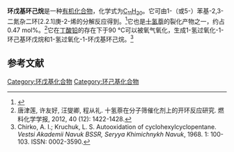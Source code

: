 {{Chembox
| Name = 
| NameEn = cyclopentylcyclohexane
| ImageFile = cyclopentylcyclohexane.png
|  ImageSize = 
|  ImageAlt = 
| IUPACName = 
| IUPACNameZh = 
| OtherNames = 环己基环戊烷
| Section1 = {{Chembox Identifiers
|   CASNo = 1606-08-2
|   CASNo_Ref = {{cascite|correct|CAS}}
|   PubChem = 
|   SMILES = C1CCCC1C2CCCCC2 }}
| Section2 = {{Chembox Properties
| C=11 | H=20
|   Appearance = 
|   Density = 0.8750 g·cm<sup>−3</sup>（20 °C）<ref name=Kozina />
|   MeltingPt = 
|   BoilingPt = {{convert|215|-|217|C|K}}<ref name=Kozina>Kozina, M. P.; Skuratov, S. M.; Shtekher, S. M.; Sosnina, I. E.; Turova-Polyak, M. B. Heats of combustion of some bicyclanes. ''Zhurnal Fizicheskoi Khimii'', 1961. 35: 2316-2321. ISSN: 0044-4537.</ref>
|   Solubility = 8.2×10<sup>−4</sup> g/L（25 °C）<ref>Calculated using Advanced Chemistry Development (ACD/Labs) Software V11.02 ((C) 1994-2020 ACD/Labs). Retrieved from SciFinder. [2020-12-25].</ref> }}
| Section3 = {{Chembox Hazards
|   MainHazards = 
|   FlashPt = 
|   Autoignition =  }}
}}
'''环戊基环己烷'''是一种[[有机化合物|有机化合物]]，化学式为[[C11H20|C<sub>11</sub>H<sub>20</sub>]]。它可由1-（或5-）苯基-2,3-二氮杂二环[2.2.1]庚-2-烯的分解反应得到。<ref>{{cite journal|journal=The Journal of Organic Chemistry|volume=58|issue=6|language=en|issn=0022-3263|date=1993-03|pages=1477–1482|doi=10.1021/jo00058a031|url=https://pubs.acs.org/doi/abs/10.1021/jo00058a031|title=Determination of the triplet lifetimes of 1,3-cyclopentanediyl biradicals derived from the photodenitrogenation of azoalkanes with time-resolved photoacoustic calorimetry|accessdate=2020-12-25|author=Waldemar Adam, Herbert Platsch, Juergen Sendelbach, Jakob Wirz|archive-date=2016-04-26|archive-url=https://web.archive.org/web/20160426142223/http://pubs.acs.org/doi/abs/10.1021/jo00058a031|dead-url=no}}</ref>它也是[[十氢萘|十氢萘]]的裂化产物之一，约占0.47 mol%。<ref>唐津莲, 许友好, 汪燮卿, 程从礼. 十氢萘在分子筛催化剂上的开环反应研究. 燃料化学学报, 2012, 40 (12): 1422-1428.</ref>它在[[丁酸铅|丁酸铅]]的存在下于90 °C可以被氧气氧化，生成1-氢过氧化-1-环己基环戊烷和1-氢过氧化-1-环戊基环己烷。<ref>Chirko, A. I.; Kruchuk, L. S. Autooxidation of cyclohexylcyclopentane. ''Vestsi Akademii Navuk BSSR, Seryya Khimichnykh Navuk'', 1968. 1: 100-103. ISSN: 0002-3590.</ref>

==参考文献==
{{reflist}}

[[Category:环戊基化合物|Category:环戊基化合物]]
[[Category:环己基化合物|Category:环己基化合物]]